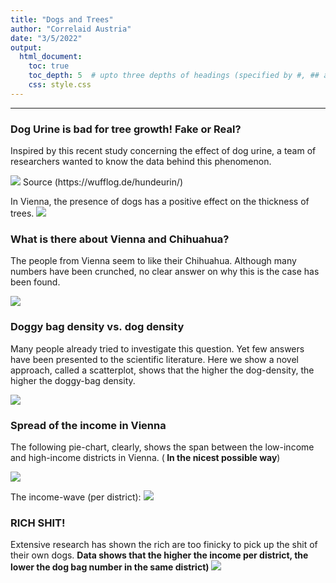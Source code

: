 ```yaml
---
title: "Dogs and Trees"
author: "Correlaid Austria"
date: "3/5/2022"
output: 
  html_document:
    toc: true
    toc_depth: 5  # upto three depths of headings (specified by #, ## and ###)
    css: style.css
---
```



<hr>

<div class="container">


### Dog Urine is bad for tree growth! Fake or Real?

Inspired by this recent study concerning the effect of dog urine, a team of researchers wanted to know the data behind this phenomenon.

![](../plots/urin_strahl_des_lebens.png)
Source (https://wufflog.de/hundeurin/)

In Vienna, the presence of dogs has a positive effect on the thickness of trees. 
![](../plots/dog_tree.png)


### What is there about Vienna and Chihuahua?

The people from Vienna seem to like their Chihuahua. Although many numbers have been crunched, no clear answer on why this is the case has been found.

![](../plots/most_popular_race_bezirk.png)

### Doggy bag density vs. dog density

Many people already tried to investigate this question. Yet few answers have been presented to the scientific literature. Here we show a novel approach, called a scatterplot, shows that the higher the dog-density, the higher the doggy-bag density. 

![](../plots/doggy_bags_density_vs_dog_density.png)

### Spread of the income in Vienna

The following pie-chart, clearly, shows the span between the low-income and high-income districts in Vienna. (<strong> In the nicest possible way</strong>)

![](../plots/income_pie.png)

The income-wave (per district):
![](../plots/income_bar.png)

### RICH SHIT!

Extensive research has shown the rich are too finicky to pick up the shit of their own dogs.
**Data shows that the higher the income per district, the lower the dog bag number in the same district)**
![](../plots/hundebeutel_income.png)

</div>



